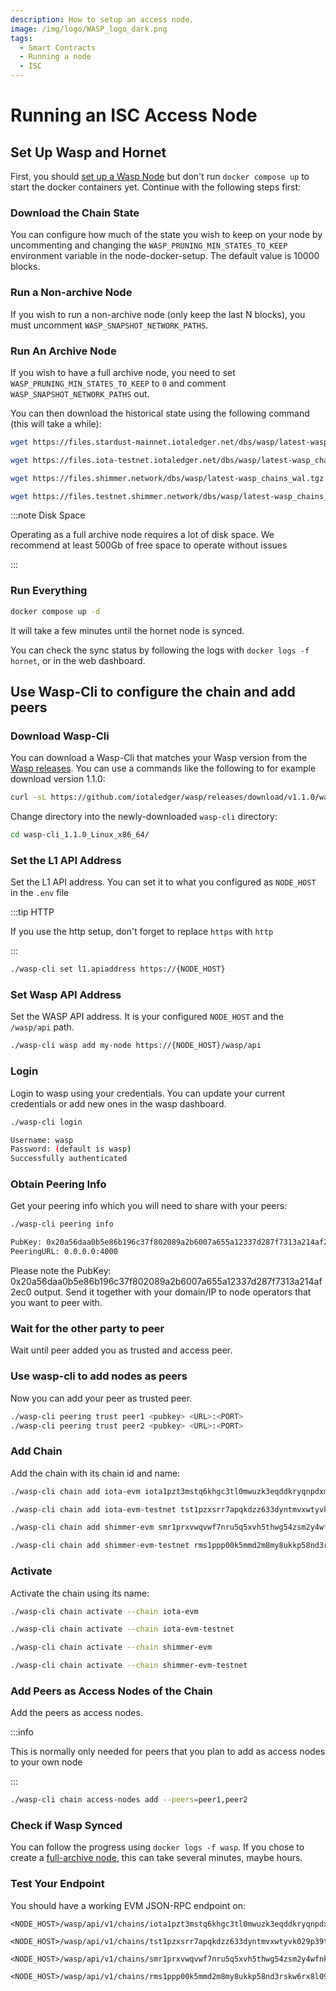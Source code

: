 ```yaml
---
description: How to setup an access node.
image: /img/logo/WASP_logo_dark.png
tags:
  - Smart Contracts
  - Running a node
  - ISC
---
```



# Running an ISC Access Node

## Set Up Wasp and Hornet

First, you should [set up a  Wasp Node](./running-a-node.md) but don't run `docker compose up` to start the docker containers yet. Continue with the following steps first:

### Download the Chain State

You can configure how much of the state you wish to keep on your node by uncommenting and changing the `WASP_PRUNING_MIN_STATES_TO_KEEP` environment variable in the node-docker-setup. The default value is 10000 blocks.

### Run a Non-archive Node

If you wish to run a non-archive node (only keep the last N blocks), you must uncomment `WASP_SNAPSHOT_NETWORK_PATHS`.

### Run An Archive Node

If you wish to have a full archive node, you need to set `WASP_PRUNING_MIN_STATES_TO_KEEP` to `0` and comment `WASP_SNAPSHOT_NETWORK_PATHS` out.

You can then download the historical state using the following command (this will take a while):


<Tabs groupId="network" queryString>
<TabItem value="iota" label="IOTA EVM">

```sh
wget https://files.stardust-mainnet.iotaledger.net/dbs/wasp/latest-wasp_chains_wal.tgz -O - | tar xzv -C data/wasp
```

</TabItem>
<TabItem value="iota_testnet" label="IOTA EVM Testnet">

```sh
wget https://files.iota-testnet.iotaledger.net/dbs/wasp/latest-wasp_chains_wal.tgz -O - | tar xzv -C data/wasp
```

</TabItem>
<TabItem value="shimmer" label="ShimmerEVM">

```sh
wget https://files.shimmer.network/dbs/wasp/latest-wasp_chains_wal.tgz -O - | tar xzv -C data/wasp
```

</TabItem>
<TabItem value="shimmer_testnet" label="ShimmerEVM Testnet">

```sh
wget https://files.testnet.shimmer.network/dbs/wasp/latest-wasp_chains_wal.tgz -O - | tar xzv -C data/wasp
```

</TabItem>
</Tabs>

:::note Disk Space

Operating as a full archive node requires a lot of disk space. We recommend at least 500Gb of free space to operate without issues

:::

### Run Everything

```sh
docker compose up -d
```

It will take a few minutes until the hornet node is synced.

You can check the sync status by following the logs with `docker logs -f hornet`, or in the web dashboard.

## Use Wasp-Cli to configure the chain and add peers
### Download Wasp-Cli

You can download a Wasp-Cli that matches your Wasp version from the [Wasp releases](https://github.com/iotaledger/wasp/releases).
You can use a commands like the following to for example download version 1.1.0:

```sh
curl -sL https://github.com/iotaledger/wasp/releases/download/v1.1.0/wasp-cli_1.1.0_Linux_x86_64.tar.gz | tar xzv
```

Change directory into the newly-downloaded `wasp-cli` directory:

```sh
cd wasp-cli_1.1.0_Linux_x86_64/
```

### Set the L1 API Address

Set the L1 API address. You can set it to what you configured as `NODE_HOST` in the `.env` file

:::tip HTTP

If you use the http setup, don't forget to replace `https` with `http`

:::

```sh
./wasp-cli set l1.apiaddress https://{NODE_HOST}
```

### Set Wasp API Address

Set the WASP API address. It is your configured `NODE_HOST` and the `/wasp/api` path.

```sh
./wasp-cli wasp add my-node https://{NODE_HOST}/wasp/api
```

### Login

Login to wasp using your credentials. You can update your current credentials or add new ones in the wasp dashboard.

```sh
./wasp-cli login
```
```sh title=Output
Username: wasp
Password: (default is wasp)
Successfully authenticated
```

### Obtain Peering Info

Get your peering info which you will need to share with your peers:

```sh
./wasp-cli peering info
```
```sh title=Output
PubKey: 0x20a56daa0b5e86b196c37f802089a2b6007a655a12337d287f7313a214af2ec0
PeeringURL: 0.0.0.0:4000
```

Please note the PubKey: 0x20a56daa0b5e86b196c37f802089a2b6007a655a12337d287f7313a214af2ec0 output.
Send it together with your domain/IP to node operators that you want to peer with.

### Wait for the other party to peer

Wait until peer added you as trusted and access peer.

### Use wasp-cli to add nodes as peers

Now you can add your peer as trusted peer.

```sh
./wasp-cli peering trust peer1 <pubkey> <URL>:<PORT>
./wasp-cli peering trust peer2 <pubkey> <URL>:<PORT>
```

### Add Chain

Add the chain with its chain id and name:

<Tabs groupId="network" queryString>
<TabItem value="iota" label="IOTA EVM">

```sh
./wasp-cli chain add iota-evm iota1pzt3mstq6khgc3tl0mwuzk3eqddkryqnpdxmk4nr25re2466uxwm28qqxu5
```

</TabItem>
<TabItem value="iota_testnet" label="IOTA EVM Testnet">

```sh
./wasp-cli chain add iota-evm-testnet tst1pzxsrr7apqkdzz633dyntmvxwtyvk029p39te5j0m33q6946h7akzv663zu
```

</TabItem>
<TabItem value="shimmer" label="ShimmerEVM">

```sh
./wasp-cli chain add shimmer-evm smr1prxvwqvwf7nru5q5xvh5thwg54zsm2y4wfnk6yk56hj3exxkg92mx20wl3s
```

</TabItem>
<TabItem value="shimmer_testnet" label="ShimmerEVM Testnet">

```sh
./wasp-cli chain add shimmer-evm-testnet rms1ppp00k5mmd2m8my8ukkp58nd3rskw6rx8l09aj35984k74uuc5u2cywn3ex
```

</TabItem>
</Tabs>

### Activate

Activate the chain using its name:


<Tabs groupId="network" queryString>
<TabItem value="iota" label="IOTA EVM">

```sh
./wasp-cli chain activate --chain iota-evm
```

</TabItem>
<TabItem value="iota_testnet" label="IOTA EVM Testnet">

```sh
./wasp-cli chain activate --chain iota-evm-testnet
```

</TabItem>
<TabItem value="shimmer" label="ShimmerEVM">

```sh
./wasp-cli chain activate --chain shimmer-evm
```

</TabItem>
<TabItem value="shimmer_testnet" label="ShimmerEVM Testnet">

```sh
./wasp-cli chain activate --chain shimmer-evm-testnet
```

</TabItem>
</Tabs>

### Add Peers as Access Nodes of the Chain

Add the peers as access nodes.

:::info

This is normally only needed for peers that you plan to add as access nodes to your own node

:::

```sh
./wasp-cli chain access-nodes add --peers=peer1,peer2
```

### Check if Wasp Synced

You can follow the progress using `docker logs -f wasp`. If you chose to create a [full-archive node](#run-an-archive-node), this can take several minutes, maybe hours.

### Test Your Endpoint

You should have a working EVM JSON-RPC endpoint on:

<Tabs groupId="network" queryString>
<TabItem value="iota" label="IOTA EVM">

```
<NODE_HOST>/wasp/api/v1/chains/iota1pzt3mstq6khgc3tl0mwuzk3eqddkryqnpdxmk4nr25re2466uxwm28qqxu5/evm
```

</TabItem>
<TabItem value="iota_testnet" label="IOTA EVM Testnet">

```
<NODE_HOST>/wasp/api/v1/chains/tst1pzxsrr7apqkdzz633dyntmvxwtyvk029p39te5j0m33q6946h7akzv663zu/evm
```

</TabItem>

<TabItem value="shimmer" label="ShimmerEVM">

```
<NODE_HOST>/wasp/api/v1/chains/smr1prxvwqvwf7nru5q5xvh5thwg54zsm2y4wfnk6yk56hj3exxkg92mx20wl3s/evm
```

</TabItem>
<TabItem value="shimmer_testnet" label="ShimmerEVM Testnet">

```
<NODE_HOST>/wasp/api/v1/chains/rms1ppp00k5mmd2m8my8ukkp58nd3rskw6rx8l09aj35984k74uuc5u2cywn3ex/evm
```

</TabItem>
</Tabs>
